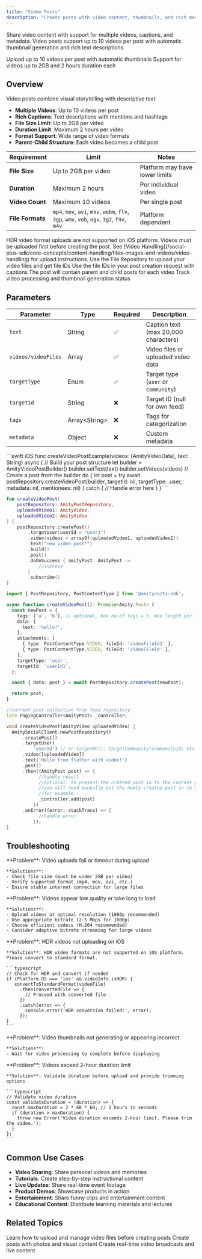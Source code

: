 ```yaml
---
title: "Video Posts"
description: "Create posts with video content, thumbnails, and rich media support"
---
```


Share video content with support for multiple videos, captions, and metadata. Video posts support up to 10 videos per post with automatic thumbnail generation and rich text descriptions.

<CardGroup cols={2}>
  <Card title="Multi-Video Support" icon="video">
    Upload up to 10 videos per post with automatic thumbnails
  </Card>
  <Card title="Large File Support" icon="hard-drive">
    Support for videos up to 2GB and 2 hours duration each
  </Card>
</CardGroup>

## Overview

Video posts combine visual storytelling with descriptive text:

- **Multiple Videos**: Up to 10 videos per post
- **Rich Captions**: Text descriptions with mentions and hashtags
- **File Size Limit**: Up to 2GB per video
- **Duration Limit**: Maximum 2 hours per video
- **Format Support**: Wide range of video formats
- **Parent-Child Structure**: Each video becomes a child post


| Requirement | Limit | Notes |
|-------------|-------|-------|
| **File Size** | Up to 2GB per video | Platform may have lower limits |
| **Duration** | Maximum 2 hours | Per individual video |
| **Video Count** | Maximum 10 videos | Per single post |
| **File Formats** | `mp4`, `mov`, `avi`, `mkv`, `webm`, `flv`, `3gp`, `wmv`, `vob`, `ogv`, `3g2`, `f4v`, `m4v` | Platform dependent |

<Note>
HDR video format uploads are not supported on iOS platform.
</Note>

<Warning>
Videos must be uploaded first before creating the post. See [Video Handling](/social-plus-sdk/core-concepts/content-handling/files-images-and-videos/video-handling) for upload instructions.
</Warning>

<Steps>
  <Step title="Upload Videos">
    Use the File Repository to upload your video files and get file IDs
  </Step>
  <Step title="Create Post">
    Use the file IDs in your post creation request with captions
  </Step>
  <Step title="Handle Response">
    The post will contain parent and child posts for each video
  </Step>
  <Step title="Monitor Progress">
    Track video processing and thumbnail generation status
  </Step>
</Steps>

## Parameters

| Parameter | Type | Required | Description |
|-----------|------|----------|-------------|
| `text` | String | ✅ | Caption text (max 20,000 characters) |
| `videos/videoFiles` | Array | ✅ | Video files or uploaded video data |
| `targetType` | Enum | ✅ | Target type (`user` or `community`) |
| `targetId` | String | ❌ | Target ID (null for own feed) |
| `tags` | Array\<String\> | ❌ | Tags for categorization |
| `metadata` | Object | ❌ | Custom metadata |

<CodeGroup>
```swift iOS
func createVideoPostExample(videos: [AmityVideoData], text: String) async {
    // Build your post structure
    let builder = AmityVideoPostBuilder()
    builder.setText(text)
    builder.setVideos(videos)
    // Create a post from the builder
    do {
        let post = try await postRepository.createVideoPost(builder, targetId: nil, targetType: .user, metadata: nil, mentionees: nil)
    } catch {
        // Handle error here
    }
}
```

```kotlin Android
fun createVideoPost(
    postRepository: AmityPostRepository,
    uploadedVideo1: AmityVideo,
    uploadedVideo2: AmityVideo
) {
    postRepository.createPost()
        .targetUser(userId = "user1")
        .video(videos = arrayOf(uploadedVideo1, uploadedVideo2))
        .text("new video post!")
        .build()
        .post()
        .doOnSuccess { amityPost: AmityPost ->
            //success
        }
        .subscribe()
}
```

```typescript TypeScript
import { PostRepository, PostContentType } from '@amityco/ts-sdk';

async function createVideoPost(): Promise<Amity.Post> {
  const newPost = {
    tags: ['a', 'b'], // optional, max no.of tags = 5, max length per tag = 24 chars
    data: {
      text: 'hello!',
    },
    attachments: [
      { type: PostContentType.VIDEO, fileId: 'videoFileId1' },
      { type: PostContentType.VIDEO, fileId: 'videoFileId' },
    ],
    targetType: 'user',
    targetId: 'userId1',
  };

  const { data: post } = await PostRepository.createPost(newPost);

  return post;
}
```

```dart Flutter
//current post collection from feed repository
late PagingController<AmityPost> _controller;

void createVideoPost(AmityVideo uploadedVideo) {
  AmitySocialClient.newPostRepository()
      .createPost()
      .targetUser(
          'userId') // or targetMe(), targetCommunity(communityId: String)
      .video([uploadedVideo])
      .text('Hello from flutter with video!')
      .post()
      .then((AmityPost post) => {
            //handle result
            //optional: to present the created post in to the current post collection
            //you will need manually put the newly created post in to the collection
            //for example :
            _controller.add(post)
          })
      .onError((error, stackTrace) => {
            //handle error
          });
}
```

</CodeGroup>

## Troubleshooting

<AccordionGroup>
  <Accordion title="Video Upload Failures" icon="upload">
    **Problem**: Video uploads fail or timeout during upload
    
    **Solutions**:
    - Check file size (must be under 2GB per video)
    - Verify supported format (mp4, mov, avi, etc.)
    - Ensure stable internet connection for large files

  </Accordion>
  
  <Accordion title="Video Quality Issues" icon="video">
    **Problem**: Videos appear low quality or take long to load
    
    **Solutions**:
    - Upload videos at optimal resolution (1080p recommended)
    - Use appropriate bitrate (2-5 Mbps for 1080p)
    - Choose efficient codecs (H.264 recommended)
    - Consider adaptive bitrate streaming for large videos
    
  </Accordion>
  
  <Accordion title="HDR Video Support" icon="sun">
    **Problem**: HDR videos not uploading on iOS

    **Solution**: HDR video formats are not supported on iOS platform. Please convert to standard format.

    ```typescript
    // Check for HDR and convert if needed
    if (Platform.OS === 'ios' && videoInfo.isHDR) {
       convertToStandardFormat(videoFile)
         .then(convertedFile => {
           // Proceed with converted file
         })
         .catch(error => {
           console.error('HDR conversion failed:', error);
         });
    }
    ```
  </Accordion>
  
  <Accordion title="Thumbnail Generation" icon="image">
    **Problem**: Video thumbnails not generating or appearing incorrect
    
    **Solutions**:
    - Wait for video processing to complete before displaying

  </Accordion>
  
  <Accordion title="Duration Validation" icon="clock">
    **Problem**: Videos exceed 2-hour duration limit
    
    **Solution**: Validate duration before upload and provide trimming options
    
    ```typescript
    // Validate video duration
    const validateDuration = (duration) => {
      const maxDuration = 2 * 60 * 60; // 2 hours in seconds
      if (duration > maxDuration) {
        throw new Error('Video duration exceeds 2-hour limit. Please trim the video.');
      }
    };
    ```
  </Accordion>
</AccordionGroup>

## Common Use Cases

- **Video Sharing**: Share personal videos and memories
- **Tutorials**: Create step-by-step instructional content
- **Live Updates**: Share real-time event footage
- **Product Demos**: Showcase products in action
- **Entertainment**: Share funny clips and entertainment content
- **Educational Content**: Distribute learning materials and lectures

## Related Topics

<CardGroup cols={3}>
  <Card title="Video Handling" href="/social-plus-sdk/core-concepts/content-handling/files-images-and-videos/video-handling" icon="upload">
    Learn how to upload and manage video files before creating posts
  </Card>
  <Card title="Image Posts" href="./image-post" icon="image">
    Create posts with photos and visual content
  </Card>
  <Card title="Live Streaming" href="/social-plus-sdk/video/README" icon="circle-video">
    Create real-time video broadcasts and live content
  </Card>
</CardGroup>